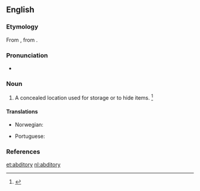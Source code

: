 ==English==

===Etymology===
From {{etyl|ML.}} {{term|abditorium|lang=la}}, from {{term|abdo|abdō|to hide|lang=la}}.

===Pronunciation===
* {{a|US}} {{IPA|/ˈæb.dɪt.ɻi/|/ˈæb.dɪt.ə.ɻi/}}

===Noun===
{{en-noun|abditories}}

# A concealed location used for storage or to hide items. {{defdate|Mid 17<sup>th</sup> century.}}<ref>{{reference-book | last =| first = | authorlink =  | coauthors =  | editor =Brown, Lesley  | others =  | title = The Shorter Oxford English Dictionary | origdate =  | origyear = 1933| origmonth =  | url =  | format =  | accessdate =  | accessyear =  | accessmonth =  | edition = 5th | date =  | year =2003| month =  | publisher =Oxford University Press  | location =Oxford, UK | language =  | id =  | doi = | isbn =978-0-19-860575-7 | lccn = | ol = | pages =3| chapter =  | chapterurl =  | quote =}}</ref>

====Translations====
{{trans-top|place for hiding or preserving}}
* Norwegian: {{t-|no|gjemmested|n}}
{{trans-mid}}
* Portuguese: {{t-|pt|escondrijo}}
{{trans-bottom}}

===References===
<references/>

[[et:abditory]]
[[nl:abditory]]